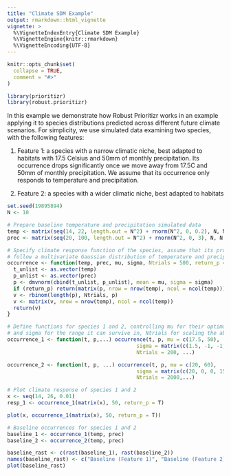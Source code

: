 ```yaml
---
title: "Climate SDM Example"
output: rmarkdown::html_vignette
vignette: >
  %\VignetteIndexEntry{Climate SDM Example}
  %\VignetteEngine{knitr::rmarkdown}
  %\VignetteEncoding{UTF-8}
---
```


```r
knitr::opts_chunk$set(
  collapse = TRUE,
  comment = "#>"
)
```

```r
library(prioritizr)
library(robust.prioritizr)
```

In this example we demonstrate how Robust Prioritizr works in an example applying it to species distributions predicted across different future climate scenarios. For simplicity, we use simulated data examining two species, with the following features:

1. Feature 1: a species with a narrow climatic niche, best adapted to habitats with 17.5 Celsius and 50mm of monthly precipitation. Its occurrence drops significantly once we move away from 17.5C and 50mm of monthly precipitation. We assume that its occurrence only responds to temperature and precipitation.

2. Feature 2: a species with a wider climatic niche, best adapted to habitats 

```r
set.seed(19895894)
N <- 10

# Prepare baseline temperature and precipitation simulated data
temp <- matrix(seq(14, 22, length.out = N^2) + rnorm(N^2, 0, 0.2), N, N, byrow = TRUE)
prec <- matrix(seq(20, 100, length.out = N^2) + rnorm(N^2, 0, 3), N, N, byrow = F)

# Specify climate response function of the species, assume that its probability of occurrence
# follow a multivariate Gaussian distribution of temperature and precipitation
occurrence <- function(temp, prec, mu, sigma, Ntrials = 500, return_p = FALSE) {
  t_unlist <- as.vector(temp)
  p_unlist <- as.vector(prec)
  p <- dmvnorm(cbind(t_unlist, p_unlist), mean = mu, sigma = sigma)
  if (return_p) return(matrix(p, nrow = nrow(temp), ncol = ncol(temp)))
  v <- rbinom(length(p), Ntrials, p)
  v <- matrix(v, nrow = nrow(temp), ncol = ncol(temp))
  return(v)
}

# Define functions for species 1 and 2, controlling mu for their optimal temperature and precipitation, 
# and sigma for the range it can survive in, Ntrials for scaling the absolute number of occurrences
occurrence_1 <- function(t, p,...) occurrence(t, p, mu = c(17.5, 50), 
                                          sigma = matrix(c(1.5, -1, -1, 30), nrow = 2),
                                          Ntrials = 200, ...)

occurrence_2 <- function(t, p, ...) occurrence(t, p, mu = c(20, 60), 
                                          sigma = matrix(c(20, 0, 0, 150), nrow = 2),
                                          Ntrials = 2000,...)

# Plot climate response of species 1 and 2
x <- seq(14, 26, 0.01)
resp_1 <- occurrence_1(matrix(x), 50, return_p = T)

plot(x, occurrence_1(matrix(x), 50, return_p = T))
```


```r
# Baseline occurrences for species 1 and 2
baseline_1 <- occurrence_1(temp, prec)
baseline_2 <- occurrence_2(temp, prec)

baseline_rast <- c(rast(baseline_1), rast(baseline_2))
names(baseline_rast) <- c("Baseline (Feature 1)", "Baseline (Feature 2)")
plot(baseline_rast)
```


